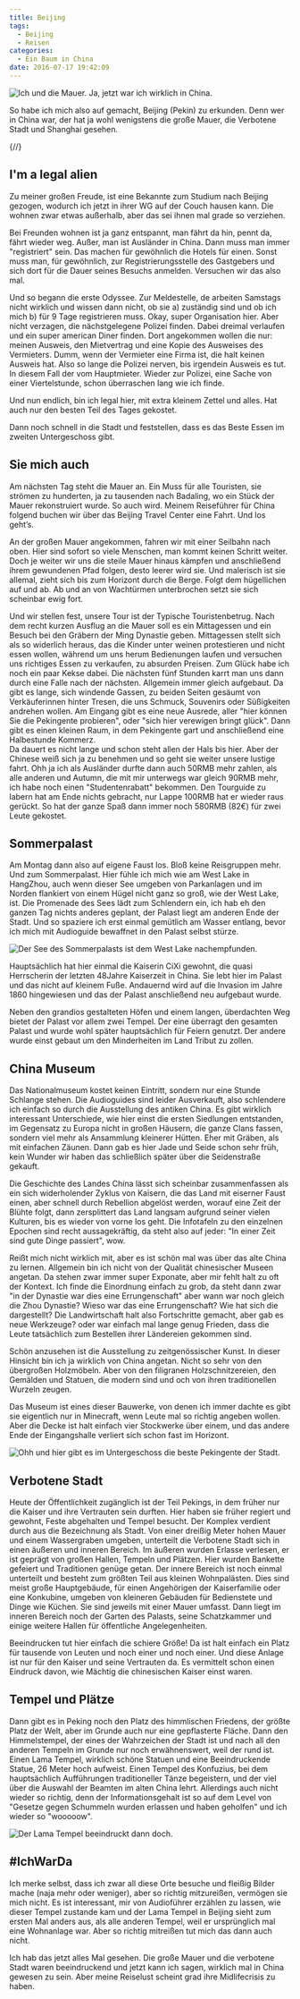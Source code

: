 ```yaml
---
title: Beijing
tags:
  - Beijing
  - Reisen
categories:
  - Ein Baum in China
date: 2016-07-17 19:42:09
---
```


![Ich und die Mauer. Ja, jetzt war ich wirklich in China.](/images/china/beijing/mauer.JPG)

So habe ich mich also auf gemacht, Beijing (Pekin) zu erkunden. Denn wer in China war, der hat ja wohl wenigstens die große Mauer, die Verbotene Stadt und Shanghai gesehen.



{/*<!-- more -->*/}

## I'm a legal alien

Zu meiner großen Freude, ist eine Bekannte zum Studium nach Beijing gezogen, wodurch ich jetzt in ihrer WG auf der Couch hausen kann. Die wohnen zwar etwas außerhalb, aber das sei ihnen mal grade so verziehen.

Bei Freunden wohnen ist ja ganz entspannt, man fährt da hin, pennt da, fährt wieder weg. Außer, man ist Ausländer in China. Dann muss man immer "registriert" sein. Das machen für gewöhnlich die Hotels für einen. Sonst muss man, für gewöhnlich, zur Registrierungsstelle des Gastgebers und sich dort für die Dauer seines Besuchs anmelden. Versuchen wir das also mal.

Und so begann die erste Odyssee. Zur Meldestelle, de arbeiten Samstags nicht wirklich und wissen dann nicht, ob sie a) zuständig sind und ob ich mich b) für 9 Tage registrieren muss. Okay, super Organisation hier. Aber nicht verzagen, die nächstgelegene Polizei finden. Dabei dreimal verlaufen und ein super american Diner finden. Dort angekommen wollen die nur: meinen Ausweis, den Mietvertrag und eine Kopie des Ausweises des Vermieters. Dumm, wenn der Vermieter eine Firma ist, die halt keinen Ausweis hat. Also so lange die Polizei nerven, bis irgendein Ausweis es tut. In diesem Fall der vom Hauptmieter. Wieder zur Polizei, eine Sache von einer Viertelstunde, schon überraschen lang wie ich finde.

Und nun endlich, bin ich legal hier, mit extra kleinem Zettel und alles. Hat auch nur den besten Teil des Tages gekostet.

Dann noch schnell in die Stadt und feststellen, dass es das Beste Essen im zweiten Untergeschoss gibt.

## Sie mich auch

Am nächsten Tag steht die Mauer an. Ein Muss für alle Touristen, sie strömen zu hunderten, ja zu tausenden nach Badaling, wo ein Stück der Mauer rekonstruiert wurde. So auch wird. Meinem Reiseführer für China folgend buchen wir über das Beijing Travel Center eine Fahrt. Und los geht’s.

An der großen Mauer angekommen, fahren wir mit einer Seilbahn nach oben. Hier sind sofort so viele Menschen, man kommt keinen Schritt weiter. Doch je weiter wir uns die steile Mauer hinaus kämpfen und anschließend ihrem gewundenen Pfad folgen, desto leerer wird sie. Und malerisch ist sie allemal, zieht sich bis zum Horizont durch die Berge. Folgt dem hügellichen auf und ab. Ab und an von Wachtürmen unterbrochen setzt sie sich scheinbar ewig fort.

Und wir stellen fest, unsere Tour ist der Typische Touristenbetrug. Nach dem recht kurzen Ausflug an die Mauer soll es ein Mittagessen und ein Besuch bei den Gräbern der Ming Dynastie geben. Mittagessen stellt sich als so widerlich heraus, das die Kinder unter weinen protestieren und nicht essen wollen, während um uns herum Bedienungen laufen und versuchen uns richtiges Essen zu verkaufen, zu absurden Preisen. Zum Glück habe ich noch ein paar Kekse dabei. Die nächsten fünf Stunden karrt man uns dann durch eine Falle nach der nächsten. Allgemein immer gleich aufgebaut. Da gibt es lange, sich windende Gassen, zu beiden Seiten gesäumt von Verkäuferinnen hinter Tresen, die uns Schmuck, Souvenirs oder Süßigkeiten andrehen wollen. Am Eingang gibt es eine neue Ausrede, aller "hier können Sie die Pekingente probieren", oder "sich hier verewigen bringt glück". Dann gibt es einen kleinen Raum, in dem Pekingente gart und anschließend eine Halbestunde Kommerz.   
Da dauert es nicht lange und schon steht allen der Hals bis hier. Aber der Chinese weiß sich ja zu benehmen und so geht sie weiter unsere lustige fahrt. Ohh ja ich als Ausländer durfte dann auch 50RMB mehr zahlen, als alle anderen und Autumn, die mit mir unterwegs war gleich 90RMB mehr, ich habe noch einen "Studentenrabatt" bekommen. Den Tourguide zu labern hat am Ende nichts gebracht, nur Lappe 100RMB hat er wieder raus gerückt. So hat der ganze Spaß dann immer noch 580RMB (82€) für zwei Leute gekostet.

## Sommerpalast

Am Montag dann also auf eigene Faust los. Bloß keine Reisgruppen mehr. Und zum Sommerpalast. Hier fühle ich mich wie am West Lake in HangZhou, auch wenn dieser See umgeben von Parkanlagen und im Norden flankiert von einem Hügel nicht ganz so groß, wie der West Lake, ist. Die Promenade des Sees lädt zum Schlendern ein, ich hab eh den ganzen Tag nichts anderes geplant, der Palast liegt am anderen Ende der Stadt. Und so spaziere ich erst einmal gemütlich am Wasser entlang, bevor ich mich mit Audioguide bewaffnet in den Palast selbst stürze.

![Der See des Sommerpalasts ist dem West Lake nachempfunden.](/images/china/beijing/sumer.JPG)

Hauptsächlich hat hier einmal die Kaiserin CiXi gewohnt, die quasi Herrscherin der letzten 48Jahre Kaiserzeit in China. Sie lebt hier im Palast und das nicht auf kleinem Fuße. Andauernd wird auf die Invasion im Jahre 1860 hingewiesen und das der Palast anschließend neu aufgebaut wurde.

Neben den grandios gestalteten Höfen und einem langen, überdachten Weg bietet der Palast vor allem zwei Tempel. Der eine überragt den gesamten Palast und wurde wohl später hauptsächlich für Feiern genutzt. Der andere wurde einst gebaut um den Minderheiten im Land Tribut zu zollen.

## China Museum

Das Nationalmuseum kostet keinen Eintritt, sondern nur eine Stunde Schlange stehen. Die Audioguides sind leider Ausverkauft, also schlendere ich einfach so durch die Ausstellung des antiken China. Es gibt wirklich interessant Unterschiede, wie hier einst die ersten Siedlungen entstanden, im Gegensatz zu Europa nicht in großen Häusern, die ganze Clans fassen, sondern viel mehr als Ansammlung kleinerer Hütten. Eher mit Gräben, als mit einfachen Zäunen. Dann gab es hier Jade und Seide schon sehr früh, kein Wunder wir haben das schließlich später über die Seidenstraße gekauft.

Die Geschichte des Landes China lässt sich scheinbar zusammenfassen als ein sich widerholender Zyklus von Kaisern, die das Land mit eiserner Faust einen, aber schnell durch Rebellion abgelöst werden, worauf eine Zeit der Blühte folgt, dann zersplittert das Land langsam aufgrund seiner vielen Kulturen, bis es wieder von vorne los geht. Die Infotafeln zu den einzelnen Epochen sind recht aussagekräftig, da steht also auf jeder: "In einer Zeit sind gute Dinge passiert", wow.

Reißt mich nicht wirklich mit, aber es ist schön mal was über das alte China zu lernen. Allgemein bin ich nicht von der Qualität chinesischer Museen angetan. Da stehen zwar immer super Exponate, aber mir fehlt halt zu oft der Kontext. Ich finde die Einordnung einfach zu grob, da steht dann zwar "in der  Dynastie war dies eine Errungenschaft" aber wann war noch gleich die Zhou Dynastie? Wieso war das eine Errungenschaft? Wie hat sich die dargestellt? Die Landwirtschaft halt also Fortschritte gemacht, aber gab es neue Werkzeuge? oder war einfach mal lange genug Frieden, dass die Leute tatsächlich zum Bestellen ihrer Ländereien gekommen sind.

Schön anzusehen ist die Ausstellung zu zeitgenössischer Kunst. In dieser Hinsicht bin ich ja wirklich von China angetan. Nicht so sehr von den übergroßen Holzmöbeln. Aber von den filigranen Holzschnitzereien, den Gemälden und Statuen, die modern sind und och von ihren traditionellen Wurzeln zeugen.

Das Museum ist eines dieser Bauwerke, von denen ich immer dachte es gibt sie eigentlich nur in Minecraft, wenn Leute mal so richtig angeben wollen. Aber die Decke ist halt einfach vier Stockwerke über einem, und das andere Ende der Eingangshalle verliert sich schon fast im Horizont.

![Ohh und hier gibt es im Untergeschoss die beste Pekingente der Stadt.](/images/china/beijing/ente.jpg)

## Verbotene Stadt

Heute der Öffentlichkeit zugänglich ist der Teil Pekings, in dem früher nur die Kaiser und ihre Vertrauten sein durften. Hier haben sie früher regiert und gewohnt, Feste abgehalten und Tempel besucht. Der Komplex verdient durch aus die Bezeichnung als Stadt. Von einer dreißig Meter hohen Mauer und einem Wassergraben umgeben, unterteilt die Verbotene Stadt sich in einen äußeren und inneren Bereich. Im äußeren wurden Erlasse verlesen, er ist geprägt von großen Hallen, Tempeln und Plätzen. Hier wurden Bankette gefeiert und Traditionen genüge getan. Der innere Bereich ist noch einmal unterteilt und besteht zum größten Teil aus kleinen Wohnpalästen. Dies sind meist große Hauptgebäude, für einen Angehörigen der Kaiserfamilie oder eine Konkubine, umgeben von kleineren Gebäuden für Bedienstete und Dinge wie Küchen. Sie sind jeweils mit einer Mauer umfasst. Dann liegt im inneren Bereich noch der Garten des Palasts, seine Schatzkammer und einige weitere Hallen für öffentliche Angelegenheiten.

Beeindrucken tut hier einfach die schiere Größe! Da ist halt einfach ein Platz für tausende von Leuten und noch einer und noch einer. Und diese Anlage ist nur für den Kaiser und seine Vertrauten da. Es vermittelt schon einen Eindruck davon, wie Mächtig die chinesischen Kaiser einst waren.

## Tempel und Plätze

Dann gibt es in Peking noch den Platz des himmlischen Friedens, der größte Platz der Welt, aber im Grunde auch nur eine gepflasterte Fläche. Dann den Himmelstempel, der eines der Wahrzeichen der Stadt ist und nach all den anderen Tempeln im Grunde nur noch erwähnenswert, weil der rund ist. Einen Lama Tempel, wirklich schöne Statuen und eine Beeindruckende Statue, 26 Meter hoch aufweist. Einen Tempel des Konfuzius, bei dem hauptsächlich Aufführungen traditioneller Tänze begeistern, und der viel über die Auswahl der Beamten im alten China lehrt. Allerdings auch nicht wieder so richtig, denn der Informationsgehalt ist so auf dem Level von "Gesetze gegen Schummeln wurden erlassen und haben geholfen" und ich wieder so "wooooow".

![Der Lama Tempel beeindruckt dann doch.](/images/china/beijing/lama.jpg)

## #IchWarDa

Ich merke selbst, dass ich zwar all diese Orte besuche und fleißig Bilder mache (naja mehr oder weniger), aber so richtig mitzureißen, vermögen sie mich nicht. Es ist interessant, mir von Audioführer erzählen zu lassen, wie dieser Tempel zustande kam und der Lama Tempel in Beijing sieht zum ersten Mal anders aus, als alle anderen Tempel, weil er ursprünglich mal eine Wohnanlage war. Aber so richtig mitreißen tut mich das dann auch nicht.

Ich hab das jetzt alles Mal gesehen. Die große Mauer und die verbotene Stadt waren beeindruckend und jetzt kann ich sagen, wirklich mal in China gewesen zu sein. Aber meine Reiselust scheint grad ihre Midlifecrisis zu haben.
